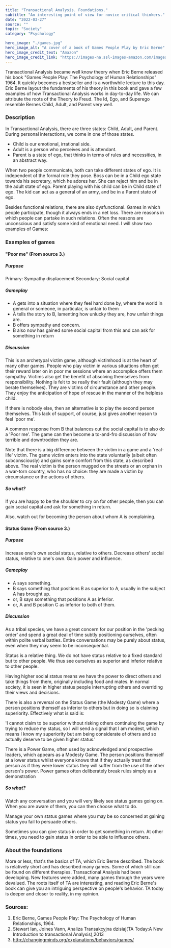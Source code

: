 ---
title: "Transactional Analysis. Foundations."
subtitle: "An interesting point of view for novice critical thinkers."
date: "2022-03-27"
source: ""
topic: "Society"
category: "Psychology" 

hero_image: "./games.jpg"
hero_image_alt: "A cover of a book of Games People Play by Eric Berne"
hero_image_credit_text: "Amazon"
hero_image_credit_link: "https://images-na.ssl-images-amazon.com/images/I/51bIqPIE69L._SX298_BO1,204,203,200_.jpg"
---




Transactional Analysis became well know theory when Eric Berne released his book "Games People Play: The Psychology of Human Relationships" 1964. It quickly becomes a bestseller and is a worthwhile lecture to this day. Eric Berne layout the fundaments of his theory in this book and gave a few examples of how Transactional Analysis works in day-to-day life. We can attribute the roots of the Theory to Freud. The Id, Ego, and Superego resemble Bernes Child, Adult, and Parent very well.

### Description

In Transactional Analysis, there are three states: Child, Adult, and Parent. During personal interactions, we come in one of those states.
- Child is our emotional, irrational side. 
- Adult is a person who perceives and is attendant. 
- Parent is a state of ego, that thinks in terms of rules and necessities, in an abstract way.

When two people communicate, both can take different states of ego. It is independent of the formal role they pose. Boss can be in a Child ego state towards his secretary, which he adores her. She can reject him and be in the adult state of ego. Parent playing with his child can be in Child state of ego. The kid can act as a general of an army, and be in a Parent state of ego. 

Besides functional relations, there are also dysfunctional. Games in which people participate, though it always ends in a net loss. There are reasons in which people can partake in such relations. Often the reasons are unconscious and satisfy some kind of emotional need. I will show two examples of Games:

### Examples of games 

#### "Poor me" (From source 3.)

##### Purpose
Primary: Sympathy displacement
Secondary: Social capital

##### Gameplay 
- A gets into a situation where they feel hard done by, where the world in general or someone, in particular, is unfair to them
- A tells the story to B, lamenting how unlucky they are, how unfair things are.
- B offers sympathy and concern.
- B also now has gained some social capital from this and can ask for something in return

##### Discussion

This is an archetypal victim game, although victimhood is at the heart of many other games. People who play victim in various situations often get their reward later on in poor me sessions where an accomplice offers them sympathy. Victims also get the benefit of absolving themselves from responsibility. Nothing is felt to be really their fault (although they may berate themselves). They are victims of circumstance and other people. They enjoy the anticipation of hope of rescue in the manner of the helpless child.

If there is nobody else, then an alternative is to play the second person themselves. This lack of support, of course, just gives another reason to feel 'poor me'.

A common response from B that balances out the social capital is to also do a 'Poor me'. The game can then become a to-and-fro discussion of how terrible and downtrodden they are.

Note that there is a big difference between the victim in a game and a 'real-life' victim. The game victim enters into the state voluntarily (albeit often subconsciously) and gains some comfort from this state, as described above. The real victim is the person mugged on the streets or an orphan in a war-torn country, who has no choice: they are made a victim by circumstance or the actions of others.

##### So what?
If you are happy to be the shoulder to cry on for other people, then you can gain social capital and ask for something in return.

Also, watch out for becoming the person about whom A is complaining.

#### Status Game (From source 3.)

##### Purpose

Increase one's own social status, relative to others.
Decrease others' social status, relative to one's own.
Gain power and influence.

##### Gameplay
- A says something.
- B says something that positions B as superior to A, usually in the subject A has brought up.
- or, B says something that positions A as inferior.
- or, A and B position C as inferior to both of them.

##### Discussion

As a tribal species, we have a great concern for our position in the 'pecking order' and spend a great deal of time subtly positioning ourselves, often within polite verbal battles. Entire conversations may be purely about status, even when they may seem to be inconsequential.

Status is a relative thing. We do not have status relative to a fixed standard but to other people. We thus see ourselves as superior and inferior relative to other people.

Having higher social status means we have the power to direct others and take things from them, originally including food and mates. In normal society, it is seen in higher status people interrupting others and overriding their views and decisions.

There is also a reversal on the Status Game (the Modesty Game) where a person positions themself as inferior to others but in doing so is claiming superiority. Effectively what is said is:

'I cannot claim to be superior without risking others continuing the game by trying to reduce my status, so I will send a signal that I am modest, which means I know my superiority but am being considerate of others and so actually deserve to be given higher status.'

There is a Power Game, often used by acknowledged and prospective leaders, which appears as a Modesty Game. The person positions themself at a lower status whilst everyone knows that if they actually treat that person as if they were lower status they will suffer from the use of the other person's power. Power games often deliberately break rules simply as a demonstration

##### So what?
Watch any conversation and you will very likely see status games going on. When you are aware of them, you can then choose what to do.

Manage your own status games where you may be so concerned at gaining status you fail to persuade others.

Sometimes you can give status in order to get something in return. At other times, you need to gain status in order to be able to influence others.

### About the foundations

More or less, that's the basics of TA, which Eric Berne described. The book is relatively short and has described many games. Some of which still can be found on different therapies. Transactional Analysis had been developing. New features were added, many games through the years were devalued. The roots itself of TA are interesting, and reading Eric Berne's book can give you an intriguing perspective on people's behavior. TA today is deeper and closer to reality, in my opinion.


### Sources:
1. Eric Berne, Games People Play: The Psychology of Human Relationships, 1964.
2. Stewart Ian, Joines Vann, Analiza Transakcyjna dzisiaj(TA Today:A New Introduction to transactional Analysis),2013
3. http://changingminds.org/explanations/behaviors/games/